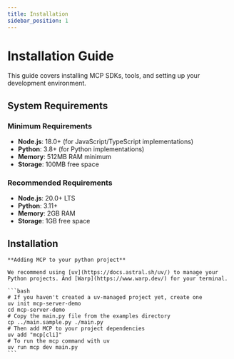 ```yaml
---
title: Installation
sidebar_position: 1
---
```


# Installation Guide

This guide covers installing MCP SDKs, tools, and setting up your development environment.

## System Requirements

### Minimum Requirements
- **Node.js**: 18.0+ (for JavaScript/TypeScript implementations)
- **Python**: 3.8+ (for Python implementations)
- **Memory**: 512MB RAM minimum
- **Storage**: 100MB free space

### Recommended Requirements
- **Node.js**: 20.0+ LTS
- **Python**: 3.11+
- **Memory**: 2GB RAM
- **Storage**: 1GB free space

## Installation
<Tabs>
  <TabItem value="python" label="Python">
    
    **Adding MCP to your python project**

    We recommend using [uv](https://docs.astral.sh/uv/) to manage your Python projects. And [Warp](https://www.warp.dev/) for your terminal.
    
    ```bash
    # If you haven't created a uv-managed project yet, create one
    uv init mcp-server-demo
    cd mcp-server-demo
    # Copy the main.py file from the examples directory
    cp ../main.sample.py ./main.py
    # Then add MCP to your project dependencies
    uv add "mcp[cli]"
    # To run the mcp command with uv
    uv run mcp dev main.py
    ```
 
  </TabItem>
  
</Tabs>
